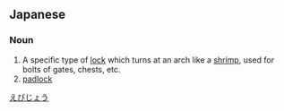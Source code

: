 ==Japanese==
{{ja-kanjitab|えび|じょう|yomi=y}}

===Noun===
{{ja-noun|えびじょう}}

# A specific type of [[lock]] which turns at an arch like a [[shrimp]], used for bolts of gates, chests, etc.
# [[padlock]]

[[Category:ja:Locks|えびじょう]]